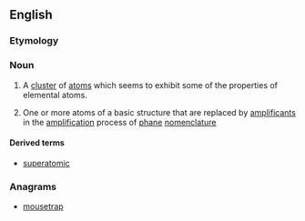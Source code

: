 ==English==

===Etymology===
{{prefix|super|atom}}

===Noun===
{{en-noun}}
{{wikipedia}}

# {{physics|chemistry}} A [[cluster]] of [[atom]]s which seems to exhibit some of the properties of elemental atoms.
# {{context|organic chemistry}} One or more atoms of a basic structure that are replaced by [[amplificant]]s in the [[amplification]] process of [[phane]] [[nomenclature]]

====Derived terms====
* [[superatomic]]

===Anagrams===
* [[mousetrap#English|mousetrap]]